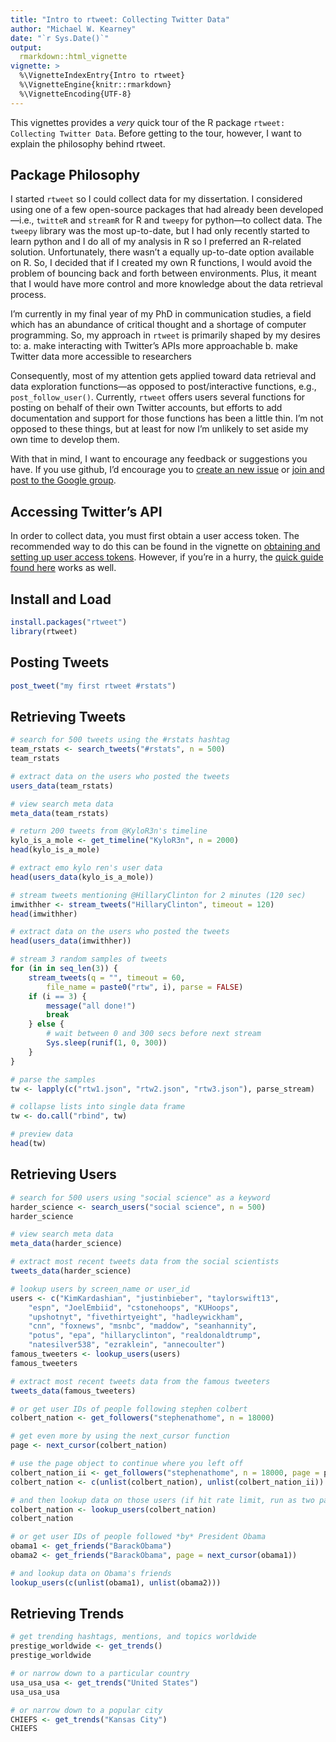 ```yaml
---
title: "Intro to rtweet: Collecting Twitter Data"
author: "Michael W. Kearney"
date: "`r Sys.Date()`"
output:
  rmarkdown::html_vignette
vignette: >
  %\VignetteIndexEntry{Intro to rtweet}
  %\VignetteEngine{knitr::rmarkdown}
  %\VignetteEncoding{UTF-8}
---
```


This vignettes provides a *very* quick tour of the R package `rtweet: Collecting Twitter Data`. Before getting to the tour, however, I want to explain the philosophy behind rtweet.

## Package Philosophy

I started `rtweet` so I could collect data for my dissertation. I
considered using one of a few open-source packages that had already
been developed---i.e., `twitteR` and `streamR` for R and `tweepy` for
python---to collect data. The `tweepy` library was the most up-to-date,
but I had only recently started to learn python and I do all of my
analysis in R so I preferred an R-related solution. Unfortunately,
there wasn't a equally up-to-date option available on R. So, I decided
that if I created my own R functions, I would avoid the problem of
bouncing back and forth between environments. Plus, it meant that I
would have more control and more knowledge about the data retrieval
process.

I'm currently in my final year of my PhD in communication studies,
a field which has an abundance of critical thought and a shortage of
computer programming. So, my approach in `rtweet` is primarily shaped
by my desires to:
a. make interacting with Twitter's APIs more approachable
b. make Twitter data more accessible to researchers

Consequently, most of my attention gets applied toward data retrieval
and data exploration functions---as opposed to post/interactive
functions, e.g., `post_follow_user()`. Currently, `rtweet` offers
users several functions for posting on behalf of their own Twitter
accounts, but efforts to add documentation and support for those
functions has been a little thin. I'm not opposed to these things, but
at least for now I'm unlikely to set aside my own time to develop
them.

With that in mind, I want to encourage any feedback or suggestions you
have. If you use github, I'd encourage you to
[create an new issue](https://github.com/mkearney/rtweet/issues) or
[join and post to the Google group](https://groups.google.com/group/rtweet).

## Accessing Twitter's API

In order to collect data, you must first obtain a user access
token. The recommended way to do this can be found in the vignette on
[obtaining and setting up user access tokens](https://github.com/mkearney/rtweet/blob/master/vignettes/tokens.Rmd).
However, if you're in a hurry, the
[quick guide found here](https://github.com/mkearney/rtweet/blob/master/README.md)
works as well.

## Install and Load

```r
install.packages("rtweet")
library(rtweet)
```

## Posting Tweets

```r
post_tweet("my first rtweet #rstats")
```

## Retrieving Tweets

```r
# search for 500 tweets using the #rstats hashtag
team_rstats <- search_tweets("#rstats", n = 500)
team_rstats

# extract data on the users who posted the tweets
users_data(team_rstats)

# view search meta data
meta_data(team_rstats)

# return 200 tweets from @KyloR3n's timeline
kylo_is_a_mole <- get_timeline("KyloR3n", n = 2000)
head(kylo_is_a_mole)

# extract emo kylo ren's user data
head(users_data(kylo_is_a_mole))

# stream tweets mentioning @HillaryClinton for 2 minutes (120 sec)
imwithher <- stream_tweets("HillaryClinton", timeout = 120)
head(imwithher)

# extract data on the users who posted the tweets
head(users_data(imwithher))

# stream 3 random samples of tweets
for (in in seq_len(3)) {
	stream_tweets(q = "", timeout = 60,
		file_name = paste0("rtw", i), parse = FALSE)
	if (i == 3) {
		message("all done!")
		break
	} else {
		# wait between 0 and 300 secs before next stream
		Sys.sleep(runif(1, 0, 300))
	}
}

# parse the samples
tw <- lapply(c("rtw1.json", "rtw2.json", "rtw3.json"), parse_stream)

# collapse lists into single data frame
tw <- do.call("rbind", tw)

# preview data
head(tw)
```

## Retrieving Users

```r
# search for 500 users using "social science" as a keyword
harder_science <- search_users("social science", n = 500)
harder_science

# view search meta data
meta_data(harder_science)

# extract most recent tweets data from the social scientists
tweets_data(harder_science)

# lookup users by screen_name or user_id
users <- c("KimKardashian", "justinbieber", "taylorswift13",
	"espn", "JoelEmbiid", "cstonehoops", "KUHoops",
	"upshotnyt", "fivethirtyeight", "hadleywickham",
	"cnn", "foxnews", "msnbc", "maddow", "seanhannity",
	"potus", "epa", "hillaryclinton", "realdonaldtrump",
	"natesilver538", "ezraklein", "annecoulter")
famous_tweeters <- lookup_users(users)
famous_tweeters

# extract most recent tweets data from the famous tweeters
tweets_data(famous_tweeters)

# or get user IDs of people following stephen colbert
colbert_nation <- get_followers("stephenathome", n = 18000)

# get even more by using the next_cursor function
page <- next_cursor(colbert_nation)

# use the page object to continue where you left off
colbert_nation_ii <- get_followers("stephenathome", n = 18000, page = page)
colbert_nation <- c(unlist(colbert_nation), unlist(colbert_nation_ii))

# and then lookup data on those users (if hit rate limit, run as two parts)
colbert_nation <- lookup_users(colbert_nation)
colbert_nation

# or get user IDs of people followed *by* President Obama
obama1 <- get_friends("BarackObama")
obama2 <- get_friends("BarackObama", page = next_cursor(obama1))

# and lookup data on Obama's friends
lookup_users(c(unlist(obama1), unlist(obama2)))
```

## Retrieving Trends

```r
# get trending hashtags, mentions, and topics worldwide
prestige_worldwide <- get_trends()
prestige_worldwide

# or narrow down to a particular country
usa_usa_usa <- get_trends("United States")
usa_usa_usa

# or narrow down to a popular city
CHIEFS <- get_trends("Kansas City")
CHIEFS
```
